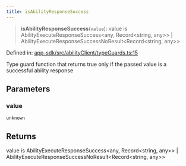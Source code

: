 ```yaml
---
title: isAbilityResponseSuccess
---
```


> **isAbilityResponseSuccess**(`value`): value is AbilityExecuteResponseSuccess\<any, Record\<string, any\>\> \| AbilityExecuteResponseSuccessNoResult\<Record\<string, any\>\>

Defined in: [app-sdk/src/abilityClient/typeGuards.ts:15](https://github.com/LIT-Protocol/Vincent/blob/1ec4d670031700c70e1e2ba1640f87d4b5f07fe8/packages/libs/app-sdk/src/abilityClient/typeGuards.ts#L15)

Type guard function that returns true only if the passed value is a successful ability response

## Parameters

### value

`unknown`

## Returns

value is AbilityExecuteResponseSuccess\<any, Record\<string, any\>\> \| AbilityExecuteResponseSuccessNoResult\<Record\<string, any\>\>
